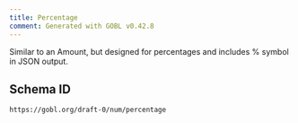 ```yaml
---
title: Percentage
comment: Generated with GOBL v0.42.8
---
```


Similar to an Amount, but designed for percentages and includes % symbol in JSON output.

## Schema ID

`https://gobl.org/draft-0/num/percentage`

